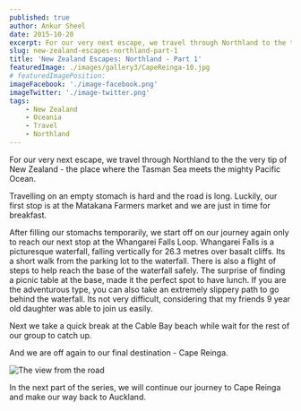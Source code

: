 ```yaml
---
published: true
author: Ankur Sheel
date: 2015-10-20
excerpt: For our very next escape, we travel through Northland to the the very tip of New Zealand - the place where the Tasman Sea meets the mighty Pacific Ocean.
slug: new-zealand-escapes-northland-part-1
title: 'New Zealand Escapes: Northland - Part 1'
featuredImage: ./images/gallery3/CapeReinga-10.jpg
# featuredImagePosition:
imageFacebook: './image-facebook.png'
imageTwitter: './image-twitter.png'
tags:
    - New Zealand
    - Oceania
    - Travel
    - Northland
---
```



For our very next escape, we travel through Northland to the the very tip of New Zealand - the place where the Tasman Sea meets the mighty Pacific Ocean.

Travelling on an empty stomach is hard and the road is long. Luckily, our first stop is at the Matakana Farmers market and we are just in time for breakfast.

<ImageGallery relativeDirectory={props.path} subDirectory="gallery1" />

After filling our stomachs temporarily, we start off on our journey again only to reach our next stop at the Whangarei Falls Loop. Whangarei Falls is a picturesque waterfall, falling vertically for 26.3 metres over basalt cliffs. Its a short walk from the parking lot to the waterfall. There is also a flight of steps to help reach the base of the waterfall safely. The surprise of finding a picnic table at the base, made it the perfect spot to have lunch. If you are the adventurous type, you can also take an extremely slippery path to go behind the waterfall. Its not very difficult, considering that my friends 9 year old daughter was able to join us easily.

<ImageGallery relativeDirectory={props.path} subDirectory="gallery2" />

Next we take a quick break at the Cable Bay beach while wait for the rest of our group to catch up.

<ImageGallery relativeDirectory={props.path} subDirectory="gallery3" />

And we are off again to our final destination - Cape Reinga.

![The view from the road](./images/CapeReinga-9.jpg)

In the next part of the series, we will continue our journey to Cape Reinga and make our way back to Auckland.
